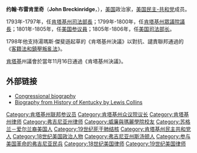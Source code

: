{{noteTA
|1=布雷
}}
{{Infobox Officeholder
|name = 约翰·布雷肯里奇<br/>John Breckinridge
|image = John Breckinridge.jpg
|image_width = 200px
|birth_date = {{birth date|1760|12|2|mf=y}}
|birth_place = [[弗吉尼亚州|弗吉尼亚州]][[斯汤顿_(弗吉尼亚州)|斯汤顿]]
|death_date = {{death date and age|1806|12|14|1760|12|2|mf=y}}
|death_place = 
|party = [[美国民主-共和党|美国民主-共和党]]
|spouse =
|profession =
|religion =
|order = 5
|office =  美国司法部长
|term_start = 1805年8月7日
|term_end = 1806年12月14日
|predecessor = [[老利瓦伊·林肯|老利瓦伊·林肯]]
|successor = [[西泽·A·罗德尼|西泽·A·罗德尼]]
}}
'''约翰·布雷肯里奇'''（'''John Breckinridge'''，{{bd|1760年|12月2日|1806年|12月14日}}），[[美国|美国]]政治家，[[美国民主-共和党|美国民主-共和党]]成员。

1793年-1797年，任[[肯塔基州總檢察長|肯塔基州司法部長]]；1799年-1800年，任[[肯塔基州眾議院議長|肯塔基州眾議院議長]]；1801年-1805年，任[[美国参议員|美国参议員]]；1805年-1806年，任[[美国司法部长|美国司法部长]]。

1798年他支持湯瑪斯·傑斐遜起草的《肯塔基州決議》以對抗、譴責聯邦通過的《[[客籍法和鎮壓叛亂法|客籍法和鎮壓叛亂法]]》。

[[肯塔基|肯塔基]]州議會於當年11月16日通過《肯塔基州決議》。

==外部链接==
*[http://bioguide.congress.gov/scripts/biodisplay.pl?index=B000787 Congressional biography] {{Wayback|url=http://bioguide.congress.gov/scripts/biodisplay.pl?index=B000787 |date=20121025055706 }}
*[http://www.rootsweb.com/~kygenweb/kybiog/fayette/breckinridge.j.txt Biography from History of Kentucky by Lewis Collins] {{Wayback|url=http://www.rootsweb.com/~kygenweb/kybiog/fayette/breckinridge.j.txt |date=20040817144232 }}
{{start box}}
{{succession box|[[老利瓦伊·林肯|老利瓦伊·林肯]]|[[西泽·A·罗德尼|西泽·A·罗德尼]]|[[美国司法部长|美国司法部长]]|1805年-1806年}}
{{end box}}
{{美国司法部长}}
{{Thomas Jefferson cabinet}}
{{肯塔基州联邦参议员}}
{{Authority control}}
{{DEFAULTSORT: Breckinridge, John}}
[[Category:肯塔基州联邦参议员|Category:肯塔基州联邦参议员]]
[[Category:肯塔基州众议院议长|Category:肯塔基州众议院议长]]
[[Category:肯塔基州律师|Category:肯塔基州律师]]
[[Category:弗吉尼亚州律师|Category:弗吉尼亚州律师]]
[[Category:威廉與瑪麗學院校友|Category:威廉與瑪麗學院校友]]
[[Category:苏格兰－爱尔兰裔美国人|Category:苏格兰－爱尔兰裔美国人]]
[[Category:19世纪死于肺结核|Category:19世纪死于肺结核]]
[[Category:肯塔基州民主共和党人|Category:肯塔基州民主共和党人]]
[[Category:18世纪美国政治人物|Category:18世纪美国政治人物]]
[[Category:弗吉尼亚州斯汤顿人|Category:弗吉尼亚州斯汤顿人]]
[[Category:参与美国革命的弗吉尼亚民兵|Category:参与美国革命的弗吉尼亚民兵]]
[[Category:18世纪美国律师|Category:18世纪美国律师]]
[[Category:19世纪美国律师|Category:19世纪美国律师]]